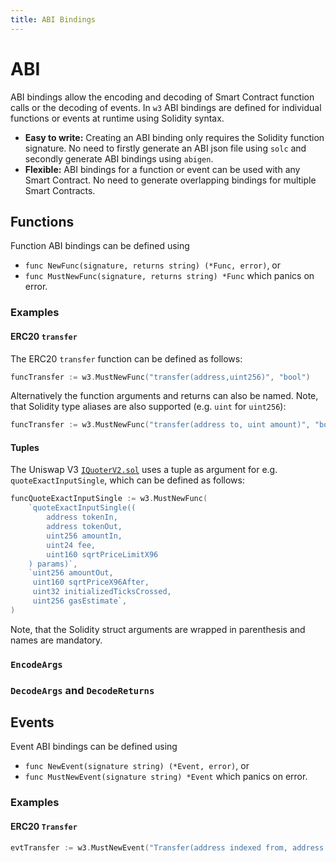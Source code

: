 ```yaml
---
title: ABI Bindings
---
```


# ABI

ABI bindings allow the encoding and decoding of Smart Contract function calls or the decoding of events.
In `w3` ABI bindings are defined for individual functions or events at runtime using Solidity syntax.

* **Easy to write:** Creating an ABI binding only requires the Solidity function signature. No need
  to firstly generate an ABI json file using `solc` and secondly generate ABI bindings using `abigen`.
* **Flexible:** ABI bindings for a function or event can be used with any Smart Contract. No need to
  generate overlapping bindings for multiple Smart Contracts.


## Functions

Function ABI bindings can be defined using
* `func NewFunc(signature, returns string) (*Func, error)`, or
* `func MustNewFunc(signature, returns string) *Func` which panics on error.

### Examples

#### ERC20 `transfer`

The ERC20 `transfer` function can be defined as follows:
```go
funcTransfer := w3.MustNewFunc("transfer(address,uint256)", "bool")
```

Alternatively the function arguments and returns can also be named. Note, that Solidity type aliases
are also supported (e.g. `uint` for `uint256`):
```go
funcTransfer := w3.MustNewFunc("transfer(address to, uint amount)", "bool success")
```

#### Tuples

The Uniswap V3 [`IQuoterV2.sol`](https://github.com/Uniswap/v3-periphery/blob/main/contracts/interfaces/IQuoterV2.sol#L27-L53)
uses a tuple as argument for e.g. `quoteExactInputSingle`, which can be defined as follows:

```go
funcQuoteExactInputSingle := w3.MustNewFunc(
    `quoteExactInputSingle((
        address tokenIn,
        address tokenOut,
        uint256 amountIn,
        uint24 fee,
        uint160 sqrtPriceLimitX96
    ) params)`,
    `uint256 amountOut,
     uint160 sqrtPriceX96After,
     uint32 initializedTicksCrossed,
     uint256 gasEstimate`,
)
```

Note, that the Solidity struct arguments are wrapped in parenthesis and names are mandatory.

### `EncodeArgs`

### `DecodeArgs` and `DecodeReturns`




## Events

Event ABI bindings can be defined using
* `func NewEvent(signature string) (*Event, error)`, or
* `func MustNewEvent(signature string) *Event` which panics on error.

### Examples

#### ERC20 `Transfer`

```go
evtTransfer := w3.MustNewEvent("Transfer(address indexed from, address indexed to, uint256 value)")
```
